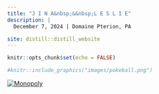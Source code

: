 ```yaml
---
title: "J I N A&nbsp;&&nbsp;L E S L I E"
description: |
  December 7, 2024 | Domaine Pterion, PA

site: distill::distill_website
---
```




```r
knitr::opts_chunk$set(echo = FALSE)
```


```r
#knitr::include_graphics("images/pokeball.png")
```

[![Monopoly](images/monopoly.png)](https://lzhen4.github.io/gpetersii/pictures.html)


<div id="countdown"></div>
<script src="js/countdown.js"></script>
